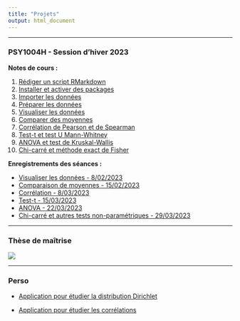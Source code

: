 ```yaml
---
title: "Projets"
output: html_document
---
```


------------------------------------------------------------------------

### PSY1004H - Session d'hiver 2023

**Notes de cours :**

1.  [Rédiger un script RMarkdown](content/script_rmarkdown.html)\
2.  [Installer et activer des packages](content/packages.html)\
3.  [Importer les données](content/importer_les_donnees.html)
4.  [Préparer les données](content/preparer_les_donnees.html)\
5.  [Visualiser les données](content/visualiser_les_donnees.html)\
6.  [Comparer des moyennes](content/comparaison_de_moyennes.html)\
7.  [Corrélation de Pearson et de Spearman](content/Correlation.html)\
8.  [Test-t et test U Mann-Whitney](content/test-t.html)\
9.  [ANOVA et test de Kruskal-Wallis](content/ANOVA.html)\
10. [Chi-carré et méthode exact de Fisher](content/Chi-carré.html)

**Enregistrements des séances :**

-   [Visualiser les données - 8/02/2023](https://youtu.be/qsP62S8dEXo)
-   [Comparaison de moyennes - 15/02/2023](https://youtu.be/vSftGWhzs80)
-   [Corrélation - 8/03/2023](https://youtu.be/L8SoqzQ76h8)
-   [Test-t - 15/03/2023](https://youtu.be/ec7ZzqstF0I)
-   [ANOVA - 22/03/2023](https://youtu.be/iL4VF7JZwq4)
-   [Chi-carré et autres tests non-paramétriques - 29/03/2023](https://youtu.be/gGjpkzmHcQI)

------------------------------------------------------------------------

### Thèse de maîtrise

![](images/m%C3%A9moire.gif)

------------------------------------------------------------------------

### Perso

-   [Application pour étudier la distribution Dirichlet](https://xavierlarochelle.shinyapps.io/dirichlet/)

-   [Application pour étudier les corrélations](https://xavierlarochelle.shinyapps.io/Correlation-app/)
